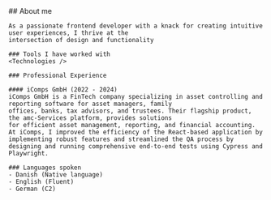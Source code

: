 
<Section addTopPadding={false} id="about" class="bg-secondary">
  <Prose class="md:prose-h3:text-left md:prose-h4:text-left">
    ## About me

    As a passionate frontend developer with a knack for creating intuitive user experiences, I thrive at the
    intersection of design and functionality

    ### Tools I have worked with
    <Technologies />

    ### Professional Experience

    #### iComps GmbH (2022 - 2024)
    iComps GmbH is a FinTech company specializing in asset controlling and reporting software for asset managers, family
    offices, banks, tax advisors, and trustees. Their flagship product, the amc-Services platform, provides solutions
    for efficient asset management, reporting, and financial accounting. At iComps, I improved the efficiency of the React-based application by implementing robust features and streamlined the QA process by designing and running comprehensive end-to-end tests using Cypress and Playwright.

    ### Languages spoken
    - Danish (Native language)
    - English (Fluent)
    - German (C2)

  </Prose>
</Section>